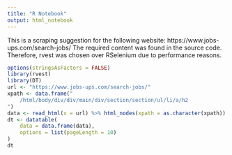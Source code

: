 ```yaml
---
title: "R Notebook"
output: html_notebook
---
```


This is a scraping suggestion for the following website: 
https://www.jobs-ups.com/search-jobs/
The required content was found in the source code. Therefore, rvest was chosen over RSelenium due to performance reasons.

```r
options(stringsAsFactors = FALSE)
library(rvest)
library(DT)
url <- "https://www.jobs-ups.com/search-jobs/"
xpath <- data.frame("
	/html/body/div/div/main/div/section/section/ul/li/a/h2
")
data <- read_html(x = url) %>% html_nodes(xpath = as.character(xpath)) %>% html_text()
dt <- datatable(
	data = data.frame(data),
	options = list(pageLength = 10)
)
dt
```
